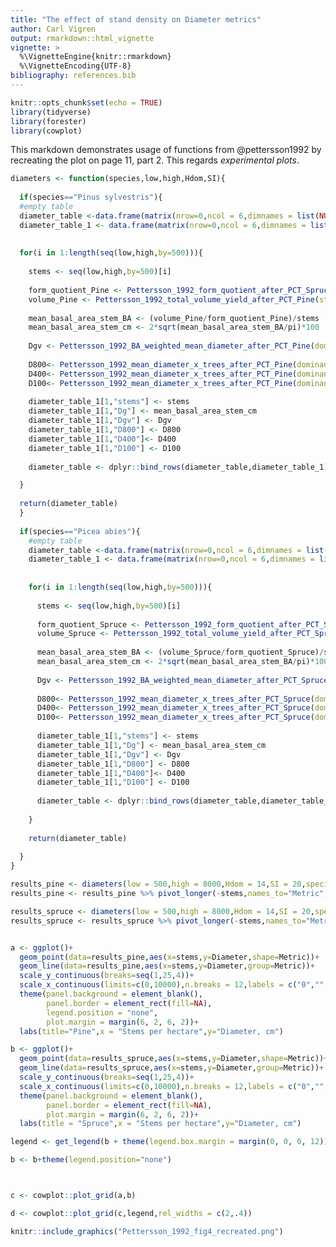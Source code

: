 ```yaml
---
title: "The effect of stand density on Diameter metrics"
author: Carl Vigren
output: rmarkdown::html_vignette
vignette: >
  %\VignetteEngine{knitr::rmarkdown}
  %\VignetteEncoding{UTF-8}
bibliography: references.bib
---
```


```r
knitr::opts_chunk$set(echo = TRUE)
library(tidyverse)
library(forester)
library(cowplot)
```

This markdown demonstrates usage of functions from @pettersson1992 by recreating the plot on page 11, part 2. This regards *experimental plots*.

```r

diameters <- function(species,low,high,Hdom,SI){
  
  if(species=="Pinus sylvestris"){
  #empty table
  diameter_table <-data.frame(matrix(nrow=0,ncol = 6,dimnames = list(NULL,c("stems","Dg","Dgv","D800","D400","D100"))))
  diameter_table_1 <- data.frame(matrix(nrow=0,ncol = 6,dimnames = list(NULL,c("stems","Dg","Dgv","D800","D400","D100"))))
  
  
  for(i in 1:length(seq(low,high,by=500))){
    
    stems <- seq(low,high,by=500)[i]
    
    form_quotient_Pine <- Pettersson_1992_form_quotient_after_PCT_Spruce(dominant_height = Hdom ,stems = stems )
    volume_Pine <- Pettersson_1992_total_volume_yield_after_PCT_Pine(stems = stems ,dominant_height = Hdom ,SI = SI)
    
    mean_basal_area_stem_BA <- (volume_Pine/form_quotient_Pine)/stems
    mean_basal_area_stem_cm <- 2*sqrt(mean_basal_area_stem_BA/pi)*100
    
    Dgv <- Pettersson_1992_BA_weighted_mean_diameter_after_PCT_Pine(dominant_height =Hdom ,diameter_mean_basal_area_stem = mean_basal_area_stem_cm)
    
    D800<- Pettersson_1992_mean_diameter_x_trees_after_PCT_Pine(dominant_height = Hdom,diameter_mean_basal_area_stem = mean_basal_area_stem_cm,thickest_x_trees = 800)
    D400<- Pettersson_1992_mean_diameter_x_trees_after_PCT_Pine(dominant_height = Hdom,diameter_mean_basal_area_stem = mean_basal_area_stem_cm,thickest_x_trees = 400)
    D100<- Pettersson_1992_mean_diameter_x_trees_after_PCT_Pine(dominant_height = Hdom,diameter_mean_basal_area_stem = mean_basal_area_stem_cm,thickest_x_trees = 100)
    
    diameter_table_1[1,"stems"] <- stems
    diameter_table_1[1,"Dg"] <- mean_basal_area_stem_cm
    diameter_table_1[1,"Dgv"] <- Dgv
    diameter_table_1[1,"D800"] <- D800
    diameter_table_1[1,"D400"]<- D400
    diameter_table_1[1,"D100"] <- D100
    
    diameter_table <- dplyr::bind_rows(diameter_table,diameter_table_1)

  }
  
  return(diameter_table)
  }
  
  if(species=="Picea abies"){
    #empty table
    diameter_table <-data.frame(matrix(nrow=0,ncol = 6,dimnames = list(NULL,c("stems","Dg","Dgv","D800","D400","D100"))))
    diameter_table_1 <- data.frame(matrix(nrow=0,ncol = 6,dimnames = list(NULL,c("stems","Dg","Dgv","D800","D400","D100"))))
    
    
    for(i in 1:length(seq(low,high,by=500))){
      
      stems <- seq(low,high,by=500)[i]
      
      form_quotient_Spruce <- Pettersson_1992_form_quotient_after_PCT_Spruce(dominant_height = Hdom ,stems = stems )
      volume_Spruce <- Pettersson_1992_total_volume_yield_after_PCT_Spruce(stems = stems ,dominant_height = Hdom ,SI = SI)
      
      mean_basal_area_stem_BA <- (volume_Spruce/form_quotient_Spruce)/stems
      mean_basal_area_stem_cm <- 2*sqrt(mean_basal_area_stem_BA/pi)*100
      
      Dgv <- Pettersson_1992_BA_weighted_mean_diameter_after_PCT_Spruce(dominant_height =Hdom ,diameter_mean_basal_area_stem = mean_basal_area_stem_cm)
      
      D800<- Pettersson_1992_mean_diameter_x_trees_after_PCT_Spruce(dominant_height = Hdom,diameter_mean_basal_area_stem = mean_basal_area_stem_cm,thickest_x_trees = 800)
      D400<- Pettersson_1992_mean_diameter_x_trees_after_PCT_Spruce(dominant_height = Hdom,diameter_mean_basal_area_stem = mean_basal_area_stem_cm,thickest_x_trees = 400)
      D100<- Pettersson_1992_mean_diameter_x_trees_after_PCT_Spruce(dominant_height = Hdom,diameter_mean_basal_area_stem = mean_basal_area_stem_cm,thickest_x_trees = 100)
      
      diameter_table_1[1,"stems"] <- stems
      diameter_table_1[1,"Dg"] <- mean_basal_area_stem_cm
      diameter_table_1[1,"Dgv"] <- Dgv
      diameter_table_1[1,"D800"] <- D800
      diameter_table_1[1,"D400"]<- D400
      diameter_table_1[1,"D100"] <- D100
      
      diameter_table <- dplyr::bind_rows(diameter_table,diameter_table_1)
      
    }
    
    return(diameter_table)
    
  }
}

results_pine <- diameters(low = 500,high = 8000,Hdom = 14,SI = 20,species="Pinus sylvestris")
results_pine <- results_pine %>% pivot_longer(-stems,names_to="Metric",values_to="Diameter")

results_spruce <- diameters(low = 500,high = 8000,Hdom = 14,SI = 20,species="Picea abies")
results_spruce <- results_spruce %>% pivot_longer(-stems,names_to="Metric",values_to="Diameter")


a <- ggplot()+
  geom_point(data=results_pine,aes(x=stems,y=Diameter,shape=Metric))+
  geom_line(data=results_pine,aes(x=stems,y=Diameter,group=Metric))+
  scale_y_continuous(breaks=seq(1,25,4))+
  scale_x_continuous(limits=c(0,10000),n.breaks = 12,labels = c("0","","2000","","4000","","6000","","8000","","10000"))+
  theme(panel.background = element_blank(),
        panel.border = element_rect(fill=NA),
        legend.position = "none",
        plot.margin = margin(6, 2, 6, 2))+
  labs(title="Pine",x = "Stems per hectare",y="Diameter, cm")

b <- ggplot()+
  geom_point(data=results_spruce,aes(x=stems,y=Diameter,shape=Metric))+
  geom_line(data=results_spruce,aes(x=stems,y=Diameter,group=Metric))+
  scale_y_continuous(breaks=seq(1,25,4))+
  scale_x_continuous(limits=c(0,10000),n.breaks = 12,labels = c("0","","2000","","4000","","6000","","8000","","10000"))+
  theme(panel.background = element_blank(),
        panel.border = element_rect(fill=NA),
        plot.margin = margin(6, 2, 6, 2))+
  labs(title = "Spruce",x = "Stems per hectare",y="Diameter, cm")

legend <- get_legend(b + theme(legend.box.margin = margin(0, 0, 0, 12)))

b <- b+theme(legend.position="none")



c <- cowplot::plot_grid(a,b)

d <- cowplot::plot_grid(c,legend,rel_widths = c(2,.4))

```

```r

knitr::include_graphics("Pettersson_1992_fig4_recreated.png")

```
